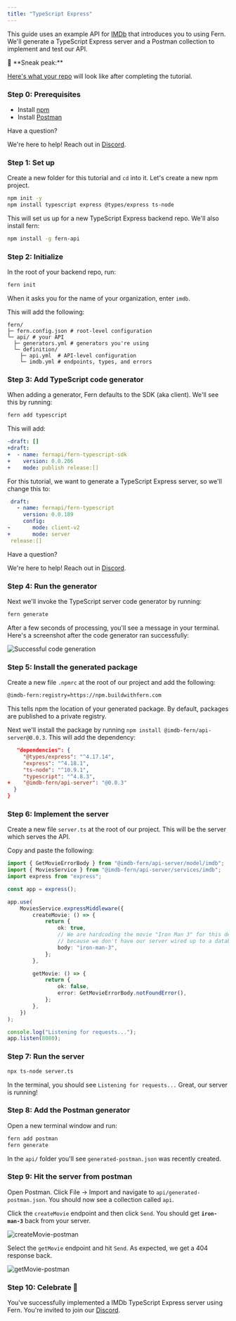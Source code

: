 ```yaml
---
title: "TypeScript Express"
---
```


This guide uses an example API for [IMDb](https://www.imdb.com/title/tt0111161/)
that introduces you to using Fern. We'll generate a TypeScript Express server
and a Postman collection to implement and test our API.

<Note>
👀 **Sneak peak:**

[Here's what your repo](https://github.com/fern-api/fern-tutorials/tree/main/express-server-tutorial)
will look like after completing the tutorial.

</Note>

### Step 0: Prerequisites

-   Install
    [npm](https://docs.npmjs.com/downloading-and-installing-node-js-and-npm)
-   Install [Postman](https://www.postman.com/downloads/)

Have a question?

We're here to help! Reach out in [Discord](https://discord.gg/JkkXumPzcG).

### Step 1: Set up

Create a new folder for this tutorial and `cd` into it. Let's create a new npm
project.

```bash
npm init -y
npm install typescript express @types/express ts-node
```

This will set us up for a new TypeScript Express backend repo. We'll also
install fern:

```bash
npm install -g fern-api
```

### Step 2: Initialize

In the root of your backend repo, run:

```bash
fern init
```

When it asks you for the name of your organization, enter `imdb`.

This will add the following:

```
fern/
├─ fern.config.json # root-level configuration
└─ api/ # your API
  ├─ generators.yml # generators you're using
  └─ definition/
    ├─ api.yml  # API-level configuration
    └─ imdb.yml # endpoints, types, and errors
```

### Step 3: Add TypeScript code generator

When adding a generator, Fern defaults to the SDK (aka client). We'll see this
by running:

```bash
fern add typescript
```

This will add:

```yml /fern/api/generators.yml
-draft: []
+draft:
+  - name: fernapi/fern-typescript-sdk
+    version: 0.0.206
+    mode: publish release:[]
```

For this tutorial, we want to generate a TypeScript Express server, so we'll
change this to:

```yml /fern/api/generators.yml
 draft:
   - name: fernapi/fern-typescript
     version: 0.0.189
     config:
-       mode: client-v2
+       mode: server
 release:[]

```

Have a question?

We're here to help! Reach out in [Discord](https://discord.gg/JkkXumPzcG).

### Step 4: Run the generator

Next we'll invoke the TypeScript server code generator by running:

```bash
fern generate
```

After a few seconds of processing, you'll see a message in your terminal. Here's
a screenshot after the code generator ran successfully:

![Successful code generation](/images/tutorials/generator-success-80aa2acd4ab4b62840f1e992d0d9d98a.png)

### Step 5: Install the generated package

Create a new file `.npmrc` at the root of our project and add the following:

```bash
@imdb-fern:registry=https://npm.buildwithfern.com
```

This tells npm the location of your generated package. By default, packages are
published to a private registry.

Next we'll install the package by running
`npm install @imdb-fern/api-server@0.0.3`. This will add the dependency:

```json /package.json
   "dependencies": {
     "@types/express": "^4.17.14",
     "express": "^4.18.1",
     "ts-node": "^10.9.1",
     "typescript": "^4.8.3",
+    "@imdb-fern/api-server": "@0.0.3"
  }
}
```

### Step 6: Implement the server

Create a new file `server.ts` at the root of our project. This will be the
server which serves the API.

Copy and paste the following:

```ts /server.ts
import { GetMovieErrorBody } from "@imdb-fern/api-server/model/imdb";
import { MoviesService } from "@imdb-fern/api-server/services/imdb";
import express from "express";

const app = express();

app.use(
    MoviesService.expressMiddleware({
        createMovie: () => {
            return {
                ok: true,
                // We are hardcoding the movie "Iron Man 3" for this demo
                // because we don't have our server wired up to a database.
                body: "iron-man-3",
            };
        },

        getMovie: () => {
            return {
                ok: false,
                error: GetMovieErrorBody.notFoundError(),
            };
        },
    })
);

console.log("Listening for requests...");
app.listen(8080);
```

### Step 7: Run the server

```bash
npx ts-node server.ts
```

In the terminal, you should see `Listening for requests...` Great, our server is
running!

### Step 8: Add the Postman generator

Open a new terminal window and run:

```bash
fern add postman
fern generate
```

In the `api/` folder you'll see `generated-postman.json` was recently created.

### Step 9: Hit the server from postman

Open Postman. Click File -> Import and navigate to `api/generated-postman.json`.
You should now see a collection called `api`.

Click the `createMovie` endpoint and then click `Send`. You should get
**`iron-man-3`** back from your server.

![createMovie-postman](/images/tutorials/createMovie-postman-c7ec4b79ee74a6b487d194d554d99216.png)

Select the `getMovie` endpoint and hit `Send`. As expected, we get a 404
response back.

![getMovie-postman](/images/tutorials/getMovie-postman-256260fcddbb49aedaf71db99c76a037.png)

### Step 10: Celebrate 🎉

You've successfully implemented a IMDb TypeScript Express server using Fern.
You're invited to join our [Discord](https://discord.gg/JkkXumPzcG).
